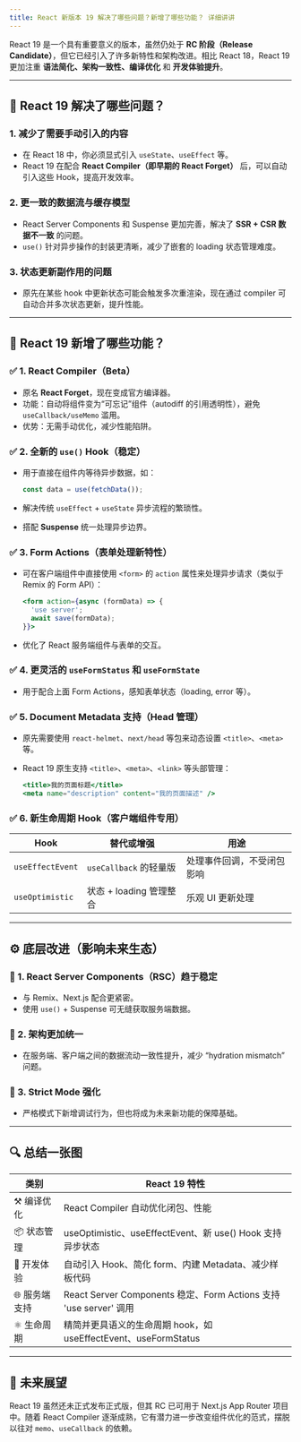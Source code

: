 ```yaml
---
title: React 新版本 19 解决了哪些问题？新增了哪些功能？ 详细讲讲
---
```


React 19 是一个具有重要意义的版本，虽然仍处于 **RC 阶段（Release Candidate）**，但它已经引入了许多新特性和架构改进。相比 React 18，React 19 更加注重 **语法简化、架构一致性、编译优化** 和 **开发体验提升**。

---

## 🧩 React 19 解决了哪些问题？

### 1. **减少了需要手动引入的内容**

* 在 React 18 中，你必须显式引入 `useState`、`useEffect` 等。
* React 19 在配合 **React Compiler（即早期的 React Forget）** 后，可以自动引入这些 Hook，提高开发效率。

### 2. **更一致的数据流与缓存模型**

* React Server Components 和 Suspense 更加完善，解决了 **SSR + CSR 数据不一致** 的问题。
* `use()` 针对异步操作的封装更清晰，减少了嵌套的 loading 状态管理难度。

### 3. **状态更新副作用的问题**

* 原先在某些 hook 中更新状态可能会触发多次重渲染，现在通过 compiler 可自动合并多次状态更新，提升性能。

---

## 🚀 React 19 新增了哪些功能？

### ✅ 1. **React Compiler（Beta）**

* 原名 **React Forget**，现在变成官方编译器。
* 功能：自动将组件变为“可忘记”组件（autodiff 的引用透明性），避免 `useCallback/useMemo` 滥用。
* 优势：无需手动优化，减少性能陷阱。

### ✅ 2. **全新的 `use()` Hook（稳定）**

* 用于直接在组件内等待异步数据，如：

  ```js
  const data = use(fetchData());
  ```
* 解决传统 `useEffect` + `useState` 异步流程的繁琐性。
* 搭配 **Suspense** 统一处理异步边界。

### ✅ 3. **Form Actions（表单处理新特性）**

* 可在客户端组件中直接使用 `<form>` 的 `action` 属性来处理异步请求（类似于 Remix 的 Form API）：

  ```jsx
  <form action={async (formData) => {
    'use server';
    await save(formData);
  }}>
  ```
* 优化了 React 服务端组件与表单的交互。

### ✅ 4. **更灵活的 `useFormStatus` 和 `useFormState`**

* 用于配合上面 Form Actions，感知表单状态（loading, error 等）。

### ✅ 5. **Document Metadata 支持（Head 管理）**

* 原先需要使用 `react-helmet`、`next/head` 等包来动态设置 `<title>`、`<meta>` 等。
* React 19 原生支持 `<title>`、`<meta>`、`<link>` 等头部管理：

  ```jsx
  <title>我的页面标题</title>
  <meta name="description" content="我的页面描述" />
  ```

### ✅ 6. **新生命周期 Hook（客户端组件专用）**

| Hook             | 替代或增强               | 用途            |
| ---------------- | ------------------- | ------------- |
| `useEffectEvent` | `useCallback`  的轻量版 | 处理事件回调，不受闭包影响 |
| `useOptimistic`  | 状态 + loading 管理整合   | 乐观 UI 更新处理    |

---

## ⚙️ 底层改进（影响未来生态）

### 🔧 1. **React Server Components（RSC）趋于稳定**

* 与 Remix、Next.js 配合更紧密。
* 使用 `use()` + Suspense 可无缝获取服务端数据。

### 🔧 2. **架构更加统一**

* 在服务端、客户端之间的数据流动一致性提升，减少 “hydration mismatch” 问题。

### 🔧 3. **Strict Mode 强化**

* 严格模式下新增调试行为，但也将成为未来新功能的保障基础。

---

## 🔍 总结一张图

| 类别       | React 19 特性                                                |
| -------- | ---------------------------------------------------------- |
| ⚒ 编译优化   | React Compiler 自动优化闭包、性能                                   |
| 📦 状态管理  | useOptimistic、useEffectEvent、新 use() Hook 支持异步状态           |
| 🧠 开发体验  | 自动引入 Hook、简化 form、内建 Metadata、减少样板代码                       |
| 🌐 服务端支持 | React Server Components 稳定、Form Actions 支持 'use server' 调用 |
| ⚛ 生命周期   | 精简并更具语义的生命周期 hook，如 useEffectEvent、useFormStatus           |

---

## 📅 未来展望

React 19 虽然还未正式发布正式版，但其 RC 已可用于 Next.js App Router 项目中。随着 React Compiler 逐渐成熟，它有潜力进一步改变组件优化的范式，摆脱以往对 `memo`、`useCallback` 的依赖。

